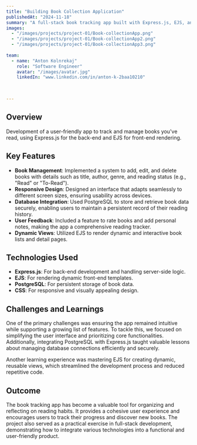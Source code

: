 ```yaml
---
title: "Building Book Collection Application"
publishedAt: "2024-11-18"
summary: "A full-stack book tracking app built with Express.js, EJS, and PostgreSQL to manage reading lists, allowing users to add, rate, and organize books with a responsive and user-friendly interface. The project emphasizes seamless database integration, dynamic views, and efficient design for tracking reading habits."
images:
  - "/images/projects/project-01/Book-collectionApp.png"
  - "/images/projects/project-01/Book-collectionApp2.png"
  - "/images/projects/project-01/Book-collectionApp3.png"
  
team:
  - name: "Anton Kolnrekaj"
    role: "Software Engineer"
    avatar: "/images/avatar.jpg"
    linkedIn: "www.linkedin.com/in/anton-k-2baa10210"

    
   
---
```


## Overview

Development of a user-friendly app to track and manage books you've read, using Express.js for the back-end and EJS for front-end rendering.

## Key Features

- **Book Management**: Implemented a system to add, edit, and delete books with details such as title, author, genre, and reading status (e.g., "Read" or "To-Read").
- **Responsive Design**: Designed an interface that adapts seamlessly to different screen sizes, ensuring usability across devices.
- **Database Integration**: Used PostgreSQL to store and retrieve book data securely, enabling users to maintain a persistent record of their reading history.
- **User Feedback**: Included a feature to rate books and add personal notes, making the app a comprehensive reading tracker.
- **Dynamic Views**: Utilized EJS to render dynamic and interactive book lists and detail pages.

## Technologies Used

- **Express.js**: For back-end development and handling server-side logic.
- **EJS**: For rendering dynamic front-end templates.
- **PostgreSQL**: For persistent storage of book data.
- **CSS**: For responsive and visually appealing design.

## Challenges and Learnings

One of the primary challenges was ensuring the app remained intuitive while supporting a growing list of features. To tackle this, we focused on simplifying the user interface and prioritizing core functionalities. Additionally, integrating PostgreSQL with Express.js taught valuable lessons about managing database connections efficiently and securely. 

Another learning experience was mastering EJS for creating dynamic, reusable views, which streamlined the development process and reduced repetitive code.

## Outcome

The book tracking app has become a valuable tool for organizing and reflecting on reading habits. It provides a cohesive user experience and encourages users to track their progress and discover new books. The project also served as a practical exercise in full-stack development, demonstrating how to integrate various technologies into a functional and user-friendly product.
